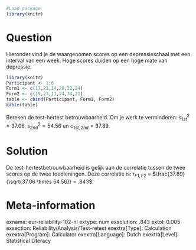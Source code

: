 ```r
#Load package
library(knitr)
```
Question
========
Hieronder vind je de waargenomen scores op een depressieschaal met een interval van een week. Hoge scores duiden op een hoge mate van depressie.

```r
library(knitr)
Participant <- 1:6
Form1 <- c(17,21,14,28,32,24)
Form2 <- c(19,23,11,24,34,21)
table <- cbind(Participant, Form1, Form2)
kable(table)
```

Bereken de test-hertest betrouwbaarheid. Om je werk te verminderen: 
$s^2_{1st} = 37.06$, $s^2_{2nd} = 54.56$ en $c_{1st,2nd} = 37.89$.


Solution
========
De test-hertestbetrouwbaarheid is gelijk aan de correlatie tussen de twee scores op de twee toedieningen. Deze correlatie is:  $r_{F1,F2}$ = $\frac{37.89}{\sqrt{37.06 \times 54.56}} = .843$.

Meta-information
================
exname: eur-reliability-102-nl
extype: num
exsolution: .843
extol: 0.005
exsection: Reliability/Analysis/Test-retest
exextra[Type]: Calculation
exextra[Program]: Calculator
exextra[Language]: Dutch
exextra[Level]: Statistical Literacy
